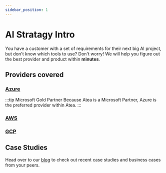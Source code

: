 ```yaml
---
sidebar_position: 1
---
```


# AI Stratagy Intro

You have a customer with a set of requirements for their next big AI project, but don't know which tools to use? Don't worry! We will help you figure out the best provider and product within **minutes**.

## Providers covered

### [Azure](/docs/azure/intro/)

:::tip Microsoft Gold Partner
Because Atea is a Microsoft Partner, Azure is the preferred provider within Atea.
:::

### [AWS](/docs/aws/intro/)

### [GCP](/docs/gcp/intro/)

## Case Studies

Head over to our [blog](/blog/) to check out recent case studies and business cases from your peers.
